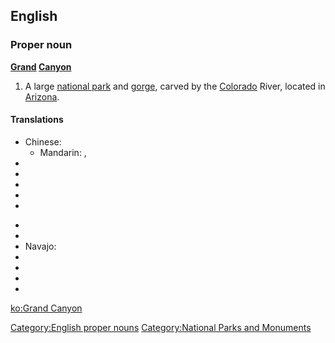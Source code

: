 ==English==
{{wikipedia}}

===Proper noun===
'''[[grand|Grand]] [[canyon|Canyon]]'''

# A large [[national park]] and [[gorge]], carved by the [[Colorado]] River, located in [[Arizona]].

====Translations====
{{trans-top}}
* Chinese:
** Mandarin: {{t|zh|科羅拉多大峽谷|sc=Hani}}, {{t|zh|科罗拉多大峡谷|tr=Kēluólāduō Dàxiágǔ|sc=Hani}}
* {{trreq|Dutch}}
* {{trreq|Finnish}}
* {{trreq|French}}
* {{trreq|German}}
* {{trreq|Greek}}
{{trans-mid}}
* {{trreq|Hungarian}}
* {{trreq|Japanese}}
* Navajo: {{tø|nv|Bida'há'aazt'i' tsékoh}}
* {{trreq|Portuguese}}
* {{trreq|Russian}}
* {{trreq|Spanish}}
* {{trreq|Thai}}
{{trans-bottom}}

[[Category:English proper nouns]]
[[Category:National Parks and Monuments]]

[[ko:Grand Canyon]]
